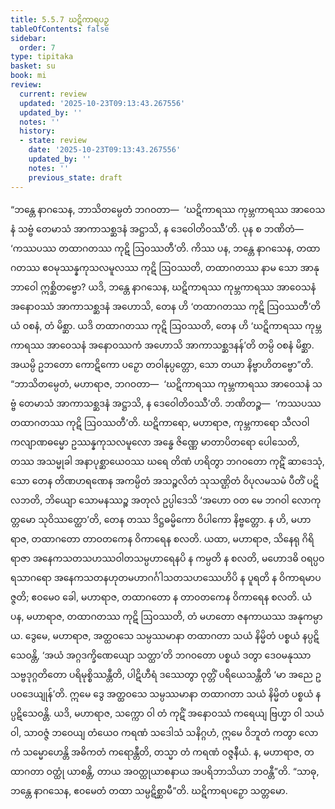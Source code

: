 ```yaml
---
title: 5.5.7 ဃဋိကာရပဉှ
tableOfContents: false
sidebar:
  order: 7
type: tipitaka
basket: su
book: mi
review:
  current: review
  updated: '2025-10-23T09:13:43.267556'
  updated_by: ''
  notes: ''
  history:
  - state: review
    date: '2025-10-23T09:13:43.267556'
    updated_by: ''
    notes: ''
    previous_state: draft
---
```



<ReviewStatus review={frontmatter.review} showDetails={true} />

<HypothesisAnnotation frontmatter={frontmatter} />

<DynamicBreadcrumb />

<Division number="166" book="mi" e="ch" v="28">

<Paragraph number="991" book="mi">
“ဘန္တေ နာဂသေန, ဘာသိတမ္ပေတံ ဘဂဝတာ—  ‘ဃဋိကာရဿ ကုမ္ဘကာရဿ အာဝေသနံ သဗ္ဗံ တေမာသံ အာကာသစ္ဆဒနံ အဋ္ဌာသိ, န ဒေဝေါတိဝဿီ’တိ. ပုန စ ဘဏိတံ—  ‘ကဿပဿ တထာဂတဿ ကုဋိ ဩဝဿတီ’တိ. ကိဿ ပန, ဘန္တေ နာဂသေန, တထာဂတဿ ဧဝမုဿန္နကုသလမူလဿ ကုဋိ ဩဝဿတိ, တထာဂတဿ နာမ သော အာနုဘာဝေါ ဣစ္ဆိတဗ္ဗော? ယဒိ, ဘန္တေ နာဂသေန, ဃဋိကာရဿ ကုမ္ဘကာရဿ အာဝေသနံ အနောဝဿံ အာကာသစ္ဆဒနံ အဟောသိ, တေန ဟိ ‘တထာဂတဿ ကုဋိ ဩဝဿတီ’တိ ယံ ဝစနံ, တံ မိစ္ဆာ. ယဒိ တထာဂတဿ ကုဋိ ဩဝဿတိ, တေန ဟိ ‘ဃဋိကာရဿ ကုမ္ဘကာရဿ အာဝေသနံ အနောဝဿကံ အဟောသိ အာကာသစ္ဆဒနန်’တိ တမ္ပိ ဝစနံ မိစ္ဆာ. အယမ္ပိ ဥဘတော ကောဋိကော ပဉှော တဝါနုပ္ပတ္တော, သော တယာ နိဗ္ဗာဟိတဗ္ဗော”တိ.
</Paragraph>

<Paragraph number="992" book="mi">
“ဘာသိတမ္ပေတံ, မဟာရာဇ, ဘဂဝတာ—  ‘ဃဋိကာရဿ ကုမ္ဘကာရဿ အာဝေသနံ သဗ္ဗံ တေမာသံ အာကာသစ္ဆဒနံ အဋ္ဌာသိ, န ဒေဝေါတိဝဿီ’တိ. ဘဏိတဉ္စ—  ‘ကဿပဿ တထာဂတဿ ကုဋိ ဩဝဿတီ’တိ. ဃဋိကာရော, မဟာရာဇ, ကုမ္ဘကာရော သီလဝါ ကလျာဏဓမ္မော ဥဿန္နကုသလမူလော အန္ဓေ ဇိဏ္ဏေ မာတာပိတရော ပေါသေတိ, တဿ အသမ္မုခါ အနာပုစ္ဆာယေဝဿ ဃရေ တိဏံ ဟရိတွာ ဘဂဝတော ကုဋိံ ဆာဒေသုံ, သော တေန တိဏဟရဏေန အကမ္ပိတံ အသဉ္စလိတံ သုသဏ္ဌိတံ ဝိပုလမသမံ ပီတိံ ပဋိလဘတိ, ဘိယျော သောမနဿဉ္စ အတုလံ ဥပ္ပါဒေသိ ‘အဟော ဝတ မေ ဘဂဝါ လောကုတ္တမော သုဝိဿတ္ထော’တိ, တေန တဿ ဒိဋ္ဌဓမ္မိကော ဝိပါကော နိဗ္ဗတ္တော. န ဟိ, မဟာရာဇ, တထာဂတော တာဝတကေန ဝိကာရေန စလတိ.
</Paragraph>

<Paragraph number="993" book="mi">
ယထာ, မဟာရာဇ, သိနေရု ဂိရိရာဇာ အနေကသတသဟဿဝါတသမ္ပဟာရေနပိ န ကမ္ပတိ န စလတိ, မဟောဒဓိ ဝရပ္ပဝရသာဂရော အနေကသတနဟုတမဟာဂင်္ဂါသတသဟဿေဟိပိ န ပူရတိ န ဝိကာရမာပဇ္ဇတိ; ဧဝမေဝ ခေါ, မဟာရာဇ, တထာဂတော န တာဝတကေန ဝိကာရေန စလတိ.
</Paragraph>

<Paragraph number="994" book="mi">
ယံ ပန, မဟာရာဇ, တထာဂတဿ ကုဋိ ဩဝဿတိ, တံ မဟတော ဇနကာယဿ အနုကမ္ပာယ. ဒွေမေ, မဟာရာဇ, အတ္ထဝသေ သမ္ပဿမာနာ တထာဂတာ သယံ နိမ္မိတံ ပစ္စယံ နပ္ပဋိသေဝန္တိ, ‘အယံ အဂ္ဂဒက္ခိဏေယျော သတ္ထာ’တိ ဘဂဝတော ပစ္စယံ ဒတွာ ဒေဝမနုဿာ သဗ္ဗဒုဂ္ဂတိတော ပရိမုစ္စိဿန္တီတိ, ပါဋိဟီရံ ဒဿေတွာ ဝုတ္တိံ ပရိယေသန္တီတိ ‘မာ အညေ ဥပဝဒေယျုန်’တိ. ဣမေ ဒွေ အတ္ထဝသေ သမ္ပဿမာနာ တထာဂတာ သယံ နိမ္မိတံ ပစ္စယံ နပ္ပဋိသေဝန္တိ. ယဒိ, မဟာရာဇ, သက္ကော ဝါ တံ ကုဋိံ အနောဝဿံ ကရေယျ ဗြဟ္မာ ဝါ သယံ ဝါ, သာဝဇ္ဇံ ဘဝေယျ တံယေဝ ကရဏံ သဒေါသံ သနိဂ္ဂဟံ, ဣမေ ဝိဘူတံ ကတွာ လောကံ သမ္မောဟေန္တိ အဓိကတံ ကရောန္တီတိ, တသ္မာ တံ ကရဏံ ဝဇ္ဇနီယံ. န, မဟာရာဇ, တထာဂတာ ဝတ္ထုံ ယာစန္တိ, တာယ အဝတ္ထုယာစနာယ အပရိဘာသိယာ ဘဝန္တီ”တိ. “သာဓု, ဘန္တေ နာဂသေန, ဧဝမေတံ တထာ သမ္ပဋိစ္ဆာမီ”တိ.

</Paragraph>
</Division>

<Paragraph number="995" type="center" book="mi">
ဃဋိကာရပဉှော သတ္တမော.
</Paragraph>